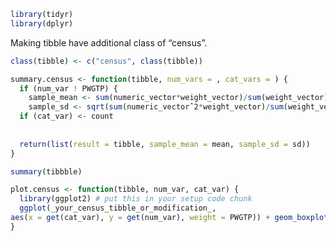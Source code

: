 ```r
library(tidyr)
library(dplyr)
```

Making tibble have additional class of "census".
```r
class(tibble) <- c("census", class(tibble))
```

```r
summary.census <- function(tibble, num_vars = , cat_vars = ) {
  if (num_var ! PWGTP) {
    sample_mean <- sum(numeric_vector*weight_vector)/sum(weight_vector)
    sample_sd <- sqrt(sum(numeric_vectorˆ2*weight_vector)/sum(weight_vector)-sample_meanˆ2)} 
  if (cat_var) <- count
  
  
  return(list(result = tibble, sample_mean = mean, sample_sd = sd))
}
```

```r
summary(tibbble)
```

```r
plot.census <- function(tibble, num_var, cat_var) {
  library(ggplot2) # put this in your setup code chunk 
  ggplot(_your_census_tibble_or_modification_,
aes(x = get(cat_var), y = get(num_var), weight = PWGTP)) + geom_boxplot()
}
```

